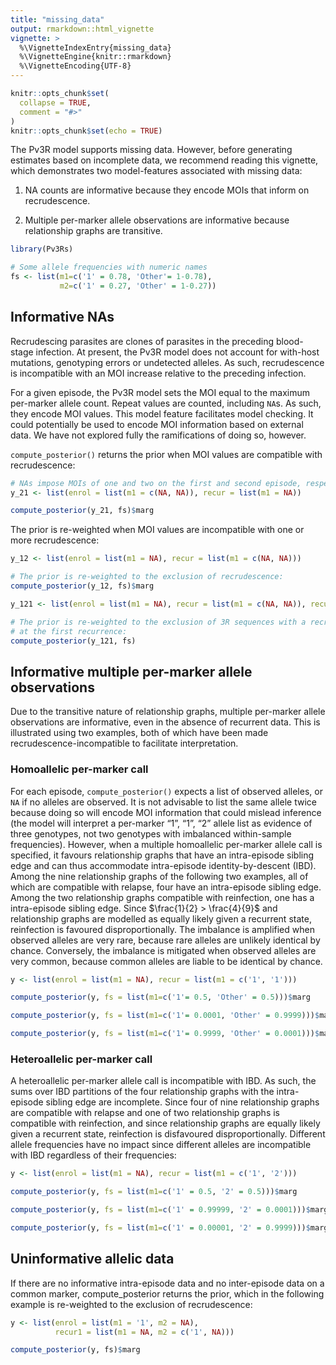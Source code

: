 ```yaml
---
title: "missing_data"
output: rmarkdown::html_vignette
vignette: >
  %\VignetteIndexEntry{missing_data}
  %\VignetteEngine{knitr::rmarkdown}
  %\VignetteEncoding{UTF-8}
---
```


```r
knitr::opts_chunk$set(
  collapse = TRUE,
  comment = "#>"
)
knitr::opts_chunk$set(echo = TRUE)
```

The Pv3R model supports missing data. However, before generating estimates based
on incomplete data, we recommend reading this vignette, which demonstrates two
model-features associated with missing data:

1) NA counts are informative because they encode MOIs that inform
on recrudescence. 

2) Multiple per-marker allele observations are informative
because relationship graphs are transitive.


```r
library(Pv3Rs)
```

```r
# Some allele frequencies with numeric names
fs <- list(m1=c('1' = 0.78, 'Other'= 1-0.78), 
           m2=c('1' = 0.27, 'Other' = 1-0.27))
```

## Informative NAs

Recrudescing parasites are clones of parasites in the preceding blood-stage infection. At present, the Pv3R model does not account for with-host mutations, genotyping errors or undetected alleles. As such, recrudescence is incompatible with an MOI increase relative to the preceding infection.  

For a given episode, the Pv3R model sets the MOI equal to the maximum per-marker allele count. Repeat values are counted, including `NA`s. As such, they encode MOI values. This model feature facilitates model checking. It could potentially be used to encode MOI information based on external data. We have not explored fully the ramifications of doing so, however. 

`compute_posterior()` returns the prior when MOI values are compatible with recrudescence: 

```r
# NAs impose MOIs of one and two on the first and second episode, respectively
y_21 <- list(enrol = list(m1 = c(NA, NA)), recur = list(m1 = NA))

compute_posterior(y_21, fs)$marg
```

The prior is re-weighted when MOI values are incompatible with one or more recrudescence: 

```r
y_12 <- list(enrol = list(m1 = NA), recur = list(m1 = c(NA, NA)))

# The prior is re-weighted to the exclusion of recrudescence: 
compute_posterior(y_12, fs)$marg
```

```r
y_121 <- list(enrol = list(m1 = NA), recur = list(m1 = c(NA, NA)), recur = list(ms = NA))

# The prior is re-weighted to the exclusion of 3R sequences with a recrudescence
# at the first recurrence:
compute_posterior(y_121, fs)
```

## Informative multiple per-marker allele observations

Due to the transitive nature of relationship graphs, multiple per-marker allele observations are informative, even in the absence of recurrent data. This is illustrated using two examples, both of which have been made recrudescence-incompatible to facilitate interpretation. 

### Homoallelic per-marker call

For each episode, `compute_posterior()` expects a list of observed alleles, or `NA` if no alleles are observed. It is not advisable to list the same allele twice because doing so will encode MOI information that could mislead inference (the model will interpret a per-marker "1", "1", "2" allele list as evidence of three genotypes, not two genotypes with imbalanced within-sample frequencies). However, when a multiple homoallelic per-marker allele call is specified, it favours relationship graphs that have an intra-episode sibling edge and can thus accommodate intra-episode identity-by-descent (IBD). Among the nine relationship graphs of the following two examples, all of which are compatible with relapse, four have an intra-episode sibling edge. Among the two relationship graphs compatible with reinfection, one has a intra-episode sibling edge. Since $\frac{1}{2} > \frac{4}{9}$ and relationship graphs are modelled as equally likely given a recurrent state, reinfection is favoured disproportionally. The imbalance is amplified when observed alleles are very rare, because rare alleles are unlikely identical by chance. Conversely, the imbalance is mitigated when observed alleles are very common, because common alleles are liable to be identical by chance. 
```r
y <- list(enrol = list(m1 = NA), recur = list(m1 = c('1', '1')))

compute_posterior(y, fs = list(m1=c('1'= 0.5, 'Other' = 0.5)))$marg

compute_posterior(y, fs = list(m1=c('1'= 0.0001, 'Other' = 0.9999)))$marg

compute_posterior(y, fs = list(m1=c('1'= 0.9999, 'Other' = 0.0001)))$marg
```

### Heteroallelic per-marker call

A heteroallelic per-marker allele call is incompatible with IBD. As such, the sums over IBD partitions of the four relationship graphs with the intra-episode sibling edge are incomplete. Since four of nine relationship graphs are compatible with relapse and one of two relationship graphs is compatible with reinfection, and since relationship graphs are equally likely given a recurrent state, reinfection is disfavoured disproportionally. Different allele frequencies have no impact since different alleles are incompatible with IBD regardless of their frequencies: 
```r
y <- list(enrol = list(m1 = NA), recur = list(m1 = c('1', '2')))

compute_posterior(y, fs = list(m1=c('1' = 0.5, '2' = 0.5)))$marg

compute_posterior(y, fs = list(m1=c('1' = 0.99999, '2' = 0.0001)))$marg

compute_posterior(y, fs = list(m1=c('1' = 0.00001, '2' = 0.9999)))$marg
```


## Uninformative allelic data 

If there are no informative intra-episode data and no inter-episode data on a common marker, compute_posterior returns the prior, which in the following example is re-weighted to the exclusion of recrudescence: 

```r
y <- list(enrol = list(m1 = '1', m2 = NA), 
          recur1 = list(m1 = NA, m2 = c('1', NA)))

compute_posterior(y, fs)$marg
```
